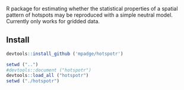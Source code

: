 R package for estimating whether the statistical properties of a spatial pattern
of hotspots may be reproduced with a simple neutral model. Currently only works
for gridded data.

## Install

```r
devtools::install_github ('mpadge/hotspotr')
```
```r
setwd ("..")
#devtools::document ("hotspotr")
devtools::load_all ("hotspotr")
setwd ("./hotspotr")
```
